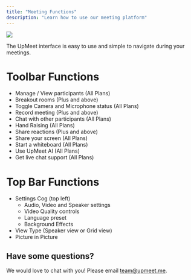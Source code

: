 ```yaml
---
title: "Meeting Functions"
description: "Learn how to use our meeting platform"
---
```

 
<Frame>
  <img src="/images/meetingfunctions.png" />
</Frame>


The UpMeet interface is easy to use and simple to navigate during your meetings.
<br/>

# Toolbar Functions
- Manage / View participants (All Plans)
- Breakout rooms (Plus and above)
- Toggle Camera and Microphone status (All Plans)
- Record meeting (Plus and above)
- Chat with other participants (All Plans)
- Hand Raising (All Plans)
- Share reactions (Plus and above)
- Share your screen (All Plans)
- Start a whiteboard (All Plans)
- Use UpMeet AI (All Plans)
- Get live chat support (All Plans)

# Top Bar Functions
- Settings Cog (top left)
  - Audio, Video and Speaker settings
  - Video Quality controls
  - Language preset
  - Background Effects
- View Type (Speaker view or Grid view)
- Picture in Picture

## Have some questions?
We would love to chat with you! Please email team@upmeet.me.